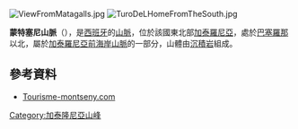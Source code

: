 [[Image:ViewFromMatagalls.jpg|right]]
[[Image:TuroDeLHomeFromTheSouth.jpg|right]]

{{Coord|41|47|36|N|2|24|11|E|display=title}}

'''蒙特塞尼山脈'''（{{lang-ca|Massís del Montseny}}），是[[西班牙|西班牙]]的[[山脈|山脈]]，位於該國東北部[[加泰羅尼亞|加泰羅尼亞]]，處於[[巴塞羅那|巴塞羅那]]以北，屬於[[加泰羅尼亞前海岸山脈|加泰羅尼亞前海岸山脈]]的一部分，山體由[[沉積岩|沉積岩]]組成。

==參考資料==
* [https://web.archive.org/web/20060922123650/http://www.turisme-montseny.com/natural-park/index.htm Tourisme-montseny.com] {{ca icon}} {{es icon}} {{en icon}} {{fr icon}} {{de icon}}

{{Spain-geo-stub}}
[[Category:加泰隆尼亞山峰|Category:加泰隆尼亞山峰]]